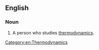 ==English==

===Noun===
{{en-noun}}

# A person who studies [[thermodynamics]].

[[Category:en:Thermodynamics]]